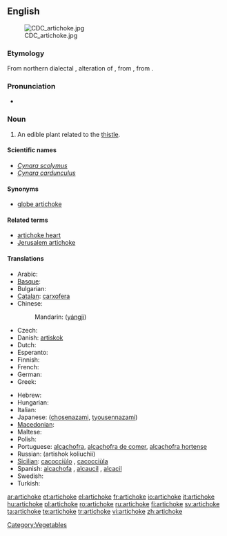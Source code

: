 {{wikipedia}}
==English==
[[Image:CDC_artichoke.jpg|right]]

===Etymology===
From northern {{etyl|it}} dialectal {{term|articiocco}}, alteration of {{term|arcicioffo}}, from {{etyl|osp}} {{term|alcarchofa}}, from {{etyl|ar}} {{term|قرشوف|القرشوف|artichoke|tr=al-qaršūf|sc=Arab}}.

===Pronunciation===
* {{audio|en-us-artichoke.ogg|Audio (US)}}

===Noun===
{{en-noun}}

# An edible plant related to the [[thistle]].

====Scientific names====
* ''[[Cynara scolymus]]''
* ''[[Cynara cardunculus]]''

====Synonyms====
* [[globe artichoke]]

====Related terms====
* [[artichoke heart]]
* [[Jerusalem artichoke]]

====Translations====
{{trans-top|''Cynara scolymus''}}
* Arabic: {{t-|ar|خرشوف|m|alt=خُرْشوف|tr=khurshuuf|sc=Arab}}
* [[Basque]]: {{t|eu|orburu}}
* Bulgarian: {{t|bg|артишок|sc=Cyrl}}
* [[Catalan]]: [[carxofera]] {{f}}
* Chinese:
*: Mandarin: {{zh-ts|洋薊|洋蓟}} ([[yángjì]])
* Czech: {{t-|cs|artyčok|m}}
* Danish: [[artiskok]]
* Dutch: {{t+|nl|artisjok|m}}
* Esperanto: {{t-|eo|artiŝoko|xs=Esperanto}}
* Finnish: {{t-|fi|latva-artisokka}}
* French: {{t+|fr|artichaut|m}}
* German: {{t+|de|Artischocke|f}}
* Greek: {{t+|el|αγκινάρα|f|tr=aginara|sc=Grek}}
{{trans-mid}}
* Hebrew: {{t+|he|ארטישוק|m|tr=artishok|sc=Hebr}}
* Hungarian: {{t+|hu|articsóka}}
* Italian: {{t+|it|carciofo|m}}
* Japanese: ([[chosenazami]], [[tyousennazami]])
* [[Macedonian]]: {{t|mk|артичок|m|tr=artičók|sc=Cyrl|xs=Macedonian}}
* Maltese: {{t-|mt|qaqoċċa|f|xs=Maltese}}
* Polish: {{t+|pl|karczoch|m}}
* Portuguese: [[alcachofra]], [[alcachofra de comer]], [[alcachofra hortense]]
* Russian: (artishok koliuchii)
* [[Sicilian]]: [[cacocciùlo]] {{m}}, [[cacocciùla]] {{f}}
* Spanish: [[alcachofa]] {{f}}, [[alcaucil]] {{m}} {{italbrac|Argentina|Southern Spain}}, [[alcacil]] {{m}} {{italbrac|Southeastern Spain}}
* Swedish: {{t-|sv|kronärtskocka}}
* Turkish: {{t+|tr|enginar}}
{{trans-bottom}}

[[Category:Vegetables]]

[[ar:artichoke]]
[[et:artichoke]]
[[el:artichoke]]
[[fr:artichoke]]
[[io:artichoke]]
[[it:artichoke]]
[[hu:artichoke]]
[[pl:artichoke]]
[[ro:artichoke]]
[[ru:artichoke]]
[[fi:artichoke]]
[[sv:artichoke]]
[[ta:artichoke]]
[[te:artichoke]]
[[tr:artichoke]]
[[vi:artichoke]]
[[zh:artichoke]]